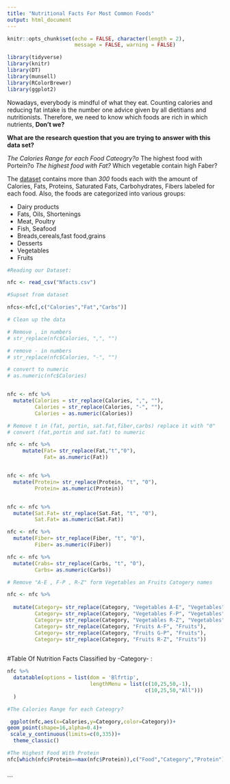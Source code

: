 ```yaml
---
title: "Nutritional Facts For Most Common Foods"
output: html_document
---
```


```r
knitr::opts_chunk$set(echo = FALSE, character(length = 2),
                      message = FALSE, warning = FALSE)

library(tidyverse)
library(knitr)
library(DT)
library(munsell)
library(RColorBrewer)
library(ggplot2)
```

Nowadays, everybody is mindful of what they eat. Counting calories and reducing fat intake is the number one advice given by all dietitians and nutritionists. Therefore, we need to know which foods are rich in which nutrients, __Don't we?__

__What are the research question that you are trying to answer with this data set?__

*The Calories Range for each Food Cateogry?o
*The highest food with Portein?o
*The highest food with Fat?
*Which vegetable contain high Faber?  



The [dataset](https://www.kaggle.com/niharika41298/nutrition-details-for-most-common-foods) contains more than _300_ foods each with the amount of Calories, Fats, Proteins, Saturated Fats, Carbohydrates, Fibers labeled for each food. Also, the foods are categorized into various groups:

* Dairy products
* Fats, Oils, Shortenings
* Meat, Poultry
* Fish, Seafood
* Breads,cereals,fast food,grains
* Desserts
* Vegetables
* Fruits 

```r

#Reading our Dataset:

nfc <- read_csv("Nfacts.csv")
```

```r
#Supset from dataset 

nfcs<-nfc[,c("Calories","Fat","Carbs")]
```

```r


# Clean up the data

# Remove , in numbers
# str_replace(nfc$Calories, ",", "")

# remove - in numbers
# str_replace(nfc$Calories, "-", "")

# convert to numeric
# as.numeric(nfc$Calories)


nfc <- nfc %>% 
  mutate(Calories = str_replace(Calories, ",", ""),
         Calories = str_replace(Calories, "-", ""),
         Calories = as.numeric(Calories))

# Remove t in (fat, portin, sat.fat,fiber,carbs) replace it with "0"
# convert (fat,portin and sat.fat) to numeric 

nfc <- nfc %>% 
     mutate(Fat= str_replace(Fat,"t","0"),
            Fat= as.numeric(Fat))


nfc <- nfc %>% 
  mutate(Protein= str_replace(Protein, "t", "0"),
         Protein= as.numeric(Protein))


nfc <- nfc %>% 
  mutate(Sat.Fat= str_replace(Sat.Fat, "t", "0"),
         Sat.Fat= as.numeric(Sat.Fat))

nfc <- nfc %>% 
  mutate(Fiber= str_replace(Fiber, "t", "0"),
         Fiber= as.numeric(Fiber))

nfc <- nfc %>% 
  mutate(Crabs= str_replace(Carbs, "t", "0"),
         Carbs= as.numeric(Carbs))

# Remove "A-E , F-P , R-Z" form Vegetables an Fruits Catogery names 

nfc <- nfc %>% 
  
  mutate(Category= str_replace(Category, "Vegetables A-E", "Vegetables"),
         Category= str_replace(Category, "Vegetables F-P", "Vegetables"),
         Category= str_replace(Category, "Vegetables R-Z", "Vegetables"),
         Category= str_replace(Category, "Fruits A-F", "Fruits"),
         Category= str_replace(Category, "Fruits G-P", "Fruits"),
         Category= str_replace(Category, "Fruits R-Z", "Fruits"))
       


```


#Table Of Nutrition Facts Classified by -Category- :

```r
nfc %>% 
  datatable(options = list(dom = 'Blfrtip',
                           lengthMenu = list(c(10,25,50,-1),
                                             c(10,25,50,"All")))
  )
```



```r

#The Calories Range for each Cateogry?

 ggplot(nfc,aes(x=Calories,y=Category,color=Category))+
geom_point(shape=16,alpha=0.4)+
 scale_y_continuous(limits=c(0,335))+
  theme_classic()
```

```r
#The Highest Food With Protein 
nfc[which(nfc$Protein==max(nfc$Protein)),c("Food","Category","Protein")]



```

```
